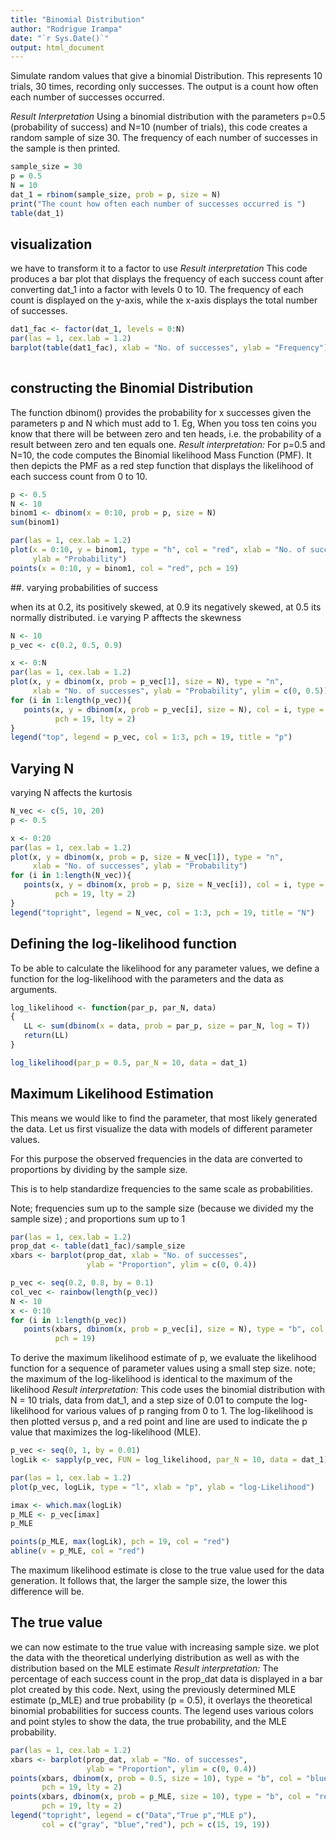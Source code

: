 ---
title: "Binomial Distribution"
author: "Rodrigue Irampa"
date: "`r Sys.Date()`"
output: html_document
---

Simulate  random values that give a binomial Distribution. 
This represents 10 trials, 30 times, recording only successes.
The output is a count how often each number of successes occurred.

*Result Interpretation*
Using a binomial distribution with the parameters p=0.5 (probability of success) and N=10 (number of trials), this code creates a random sample of size 30. The frequency of each number of successes in the sample is then printed.

```{r}
sample_size = 30
p = 0.5
N = 10
dat_1 = rbinom(sample_size, prob = p, size = N)
print("The count how often each number of successes occurred is ")
table(dat_1)
```
## visualization 
we have to transform it to a factor to use 
*Result interpretation*
This code produces a bar plot that displays the frequency of each success count after converting dat_1 into a factor with levels 0 to 10. The frequency of each count is displayed on the y-axis, while the x-axis displays the total number of successes.
 
```{r}
dat1_fac <- factor(dat_1, levels = 0:N)
par(las = 1, cex.lab = 1.2)
barplot(table(dat1_fac), xlab = "No. of successes", ylab = "Frequency")
 
```

## constructing the Binomial Distribution 

The function dbinom() provides the probability for x successes given the parameters p and N which must add to 1.
Eg,  When you toss ten coins you know that there will be between zero and ten heads, i.e. the probability of a result between zero and ten equals one.
*Result interpretation: *
For p=0.5 and N=10, the code computes the Binomial likelihood Mass Function (PMF). It then depicts the PMF as a red step function that displays the likelihood of each success count from 0 to 10.

```{r}
p <- 0.5
N <- 10
binom1 <- dbinom(x = 0:10, prob = p, size = N)
sum(binom1)

par(las = 1, cex.lab = 1.2)
plot(x = 0:10, y = binom1, type = "h", col = "red", xlab = "No. of successes",
     ylab = "Probability")
points(x = 0:10, y = binom1, col = "red", pch = 19)

```

##. varying probabilities of success 

when its at 0.2, its positively skewed, at 0.9 its negatively skewed, at 0.5 its normally distributed. 
i.e varying P afftects the skewness 
```{r}
N <- 10
p_vec <- c(0.2, 0.5, 0.9)

x <- 0:N
par(las = 1, cex.lab = 1.2)
plot(x, y = dbinom(x, prob = p_vec[1], size = N), type = "n",
     xlab = "No. of successes", ylab = "Probability", ylim = c(0, 0.5))
for (i in 1:length(p_vec)){
   points(x, y = dbinom(x, prob = p_vec[i], size = N), col = i, type = "b",
          pch = 19, lty = 2)
}
legend("top", legend = p_vec, col = 1:3, pch = 19, title = "p")
```


## Varying N

varying N affects the kurtosis 

```{r}
N_vec <- c(5, 10, 20)
p <- 0.5

x <- 0:20
par(las = 1, cex.lab = 1.2)
plot(x, y = dbinom(x, prob = p, size = N_vec[1]), type = "n",
     xlab = "No. of successes", ylab = "Probability")
for (i in 1:length(N_vec)){
   points(x, y = dbinom(x, prob = p, size = N_vec[i]), col = i, type = "b",
          pch = 19, lty = 2)
}
legend("topright", legend = N_vec, col = 1:3, pch = 19, title = "N")
```
## Defining the log-likelihood function 

To be able to calculate the likelihood for any parameter values, we define a function for the log-likelihood with the parameters and the data as arguments.


```{r}
log_likelihood <- function(par_p, par_N, data)
{
   LL <- sum(dbinom(x = data, prob = par_p, size = par_N, log = T))
   return(LL)
}

log_likelihood(par_p = 0.5, par_N = 10, data = dat_1)
```

## Maximum Likelihood Estimation
This means we would like to find the parameter, that most likely generated the data.
Let us first visualize the data with models of different parameter values.

For this purpose the observed frequencies in the data are converted to proportions by dividing by the sample size.

This is to help standardize frequencies to the same scale as probabilities. 

Note; frequencies sum up to the sample size (because we divided my the sample size)
    ; and proportions sum up to 1

```{r}
par(las = 1, cex.lab = 1.2)
prop_dat <- table(dat1_fac)/sample_size
xbars <- barplot(prop_dat, xlab = "No. of successes",
                 ylab = "Proportion", ylim = c(0, 0.4))

p_vec <- seq(0.2, 0.8, by = 0.1)
col_vec <- rainbow(length(p_vec))
N <- 10
x <- 0:10
for (i in 1:length(p_vec))
   points(xbars, dbinom(x, prob = p_vec[i], size = N), type = "b", col = col_vec[i], lty = 2,
          pch = 19)
```

To derive the maximum likelihood estimate of p, we evaluate the likelihood function for a sequence of parameter values using a small step size.
note; the maximum of the log-likelihood is identical to the maximum of the likelihood
*Result interpretation: *
This code uses the binomial distribution with N = 10 trials, data from dat_1, and a step size of 0.01 to compute the log-likelihood for various values of p ranging from 0 to 1. The log-likelihood is then plotted versus p, and a red point and line are used to indicate the p value that maximizes the log-likelihood (MLE).

```{r}
p_vec <- seq(0, 1, by = 0.01)
logLik <- sapply(p_vec, FUN = log_likelihood, par_N = 10, data = dat_1)

par(las = 1, cex.lab = 1.2)
plot(p_vec, logLik, type = "l", xlab = "p", ylab = "log-Likelihood")

imax <- which.max(logLik)
p_MLE <- p_vec[imax]
p_MLE

points(p_MLE, max(logLik), pch = 19, col = "red")
abline(v = p_MLE, col = "red")
```

The maximum likelihood estimate is close to the true value used for the data generation. 
It follows that, the larger the sample size, the lower this difference will be. 

## The true value 

we can now estimate to the true value with increasing sample size.
we plot the data with the theoretical underlying distribution as well as with the distribution based on the MLE estimate
*Result interpretation: *
The percentage of each success count in the prop_dat data is displayed in a bar plot created by this code. Next, using the previously determined MLE estimate (p_MLE) and true probability (p = 0.5), it overlays the theoretical binomial probabilities for success counts. The legend uses various colors and point styles to show the data, the true probability, and the MLE probability.

```{r}
par(las = 1, cex.lab = 1.2)
xbars <- barplot(prop_dat, xlab = "No. of successes",
                 ylab = "Proportion", ylim = c(0, 0.4))
points(xbars, dbinom(x, prob = 0.5, size = 10), type = "b", col = "blue",
       pch = 19, lty = 2)
points(xbars, dbinom(x, prob = p_MLE, size = 10), type = "b", col = "red",
       pch = 19, lty = 2)
legend("topright", legend = c("Data","True p","MLE p"),
       col = c("gray", "blue","red"), pch = c(15, 19, 19))

```